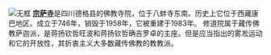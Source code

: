 [[File:Dzongsar_Monastery_02.jpg|无框]]
'''[[宗萨寺|宗萨寺]]'''是四川德格县的佛教寺院，位于八蚌寺东南。历史上它位于西藏康巴地区。成立于746年，销毁于1958年，它被重建于1983年。 修道院属于藏传佛教萨迦派，是蒋扬钦哲旺波和蒋扬钦哲确吉罗卓的主座。但是应当指出的雾凇运动和它的开放性，其折衷主义大多数藏传佛教的教教派。